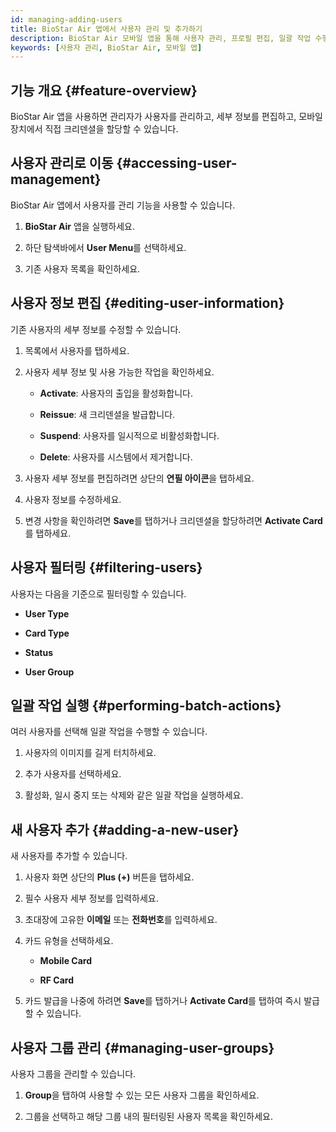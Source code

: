 ```yaml
---
id: managing-adding-users
title: BioStar Air 앱에서 사용자 관리 및 추가하기
description: BioStar Air 모바일 앱을 통해 사용자 관리, 프로필 편집, 일괄 작업 수행하고 크리덴셜을 통해 새 사용자를 추가하는 방법을 안내합니다.
keywords: [사용자 관리, BioStar Air, 모바일 앱]
---
```



## 기능 개요 {#feature-overview}

BioStar Air 앱을 사용하면 관리자가 사용자를 관리하고, 세부 정보를 편집하고, 모바일 장치에서 직접 크리덴셜을 할당할 수 있습니다.

<YouTube videoId="LSmlypwTwOo" />

<CustomerNote />


## 사용자 관리로 이동 {#accessing-user-management}

BioStar Air 앱에서 사용자를 관리 기능을 사용할 수 있습니다.

1. **BioStar Air** 앱을 실행하세요.

1. 하단 탐색바에서 **User Menu**를 선택하세요.

1. 기존 사용자 목록을 확인하세요.


## 사용자 정보 편집 {#editing-user-information}

기존 사용자의 세부 정보를 수정할 수 있습니다.

1. 목록에서 사용자를 탭하세요.

1. 사용자 세부 정보 및 사용 가능한 작업을 확인하세요.

   * **Activate**: 사용자의 출입을 활성화합니다.

   * **Reissue**: 새 크리덴셜을 발급합니다.

   * **Suspend**: 사용자를 일시적으로 비활성화합니다.

   * **Delete**: 사용자를 시스템에서 제거합니다.

1. 사용자 세부 정보를 편집하려면 상단의 **연필 아이콘**을 탭하세요.

1. 사용자 정보를 수정하세요.

1. 변경 사항을 확인하려면 **Save**를 탭하거나 크리덴셜을 할당하려면 **Activate Card**를 탭하세요.


## 사용자 필터링 {#filtering-users}

사용자는 다음을 기준으로 필터링할 수 있습니다.

* **User Type**

* **Card Type**

* **Status**

* **User Group**


## 일괄 작업 실행 {#performing-batch-actions}

여러 사용자를 선택해 일괄 작업을 수행할 수 있습니다.

1. 사용자의 이미지를 길게 터치하세요.

1. 추가 사용자를 선택하세요.

1. 활성화, 일시 중지 또는 삭제와 같은 일괄 작업을 실행하세요.


## 새 사용자 추가 {#adding-a-new-user}

새 사용자를 추가할 수 있습니다.

1. 사용자 화면 상단의 **Plus (+)** 버튼을 탭하세요.

1. 필수 사용자 세부 정보를 입력하세요.

1. 초대장에 고유한 **이메일** 또는 **전화번호**를 입력하세요.

1. 카드 유형을 선택하세요.

   * **Mobile Card**

   * **RF Card**

1. 카드 발급을 나중에 하려면 **Save**를 탭하거나 **Activate Card**를 탭하여 즉시 발급할 수 있습니다.


## 사용자 그룹 관리 {#managing-user-groups}

사용자 그룹을 관리할 수 있습니다.

1. **Group**을 탭하여 사용할 수 있는 모든 사용자 그룹을 확인하세요.

1. 그룹을 선택하고 해당 그룹 내의 필터링된 사용자 목록을 확인하세요.